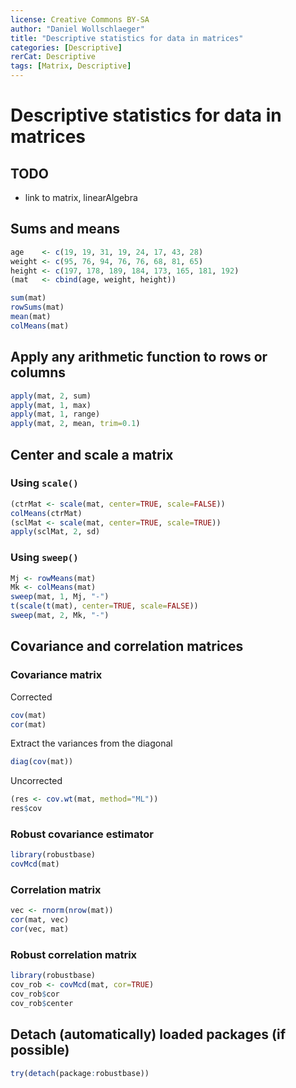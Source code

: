 ---
license: Creative Commons BY-SA
author: "Daniel Wollschlaeger"
title: "Descriptive statistics for data in matrices"
categories: [Descriptive]
rerCat: Descriptive
tags: [Matrix, Descriptive]
---

Descriptive statistics for data in matrices
=========================

TODO
-------------------------

 - link to matrix, linearAlgebra

Sums and means
-------------------------

```{r}
age    <- c(19, 19, 31, 19, 24, 17, 43, 28)
weight <- c(95, 76, 94, 76, 76, 68, 81, 65)
height <- c(197, 178, 189, 184, 173, 165, 181, 192)
(mat   <- cbind(age, weight, height))
```

```{r}
sum(mat)
rowSums(mat)
mean(mat)
colMeans(mat)
```

Apply any arithmetic function to rows or columns
-------------------------

```{r}
apply(mat, 2, sum)
apply(mat, 1, max)
apply(mat, 1, range)
apply(mat, 2, mean, trim=0.1)
```

Center and scale a matrix
-------------------------

### Using `scale()`

```{r}
(ctrMat <- scale(mat, center=TRUE, scale=FALSE))
colMeans(ctrMat)
(sclMat <- scale(mat, center=TRUE, scale=TRUE))
apply(sclMat, 2, sd)
```

### Using `sweep()`

```{r}
Mj <- rowMeans(mat)
Mk <- colMeans(mat)
sweep(mat, 1, Mj, "-")
t(scale(t(mat), center=TRUE, scale=FALSE))
sweep(mat, 2, Mk, "-")
```

Covariance and correlation matrices
-------------------------

### Covariance matrix

Corrected

```{r}
cov(mat)
cor(mat)
```

Extract the variances from the diagonal

```{r}
diag(cov(mat))
```

Uncorrected

```{r}
(res <- cov.wt(mat, method="ML"))
res$cov
```

### Robust covariance estimator

```{r}
library(robustbase)
covMcd(mat)
```

### Correlation matrix

```{r}
vec <- rnorm(nrow(mat))
cor(mat, vec)
cor(vec, mat)
```

### Robust correlation matrix

```{r}
library(robustbase)
cov_rob <- covMcd(mat, cor=TRUE)
cov_rob$cor
cov_rob$center
```

Detach (automatically) loaded packages (if possible)
-------------------------
    
```{r}
try(detach(package:robustbase))
```
